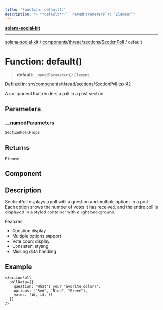 ```yaml
---
title: "Function: default()"
description: "> **default**(`__namedParameters`): `Element`"
---
```


[**solana-social-kit**](../../../../../README.mdx)

***

[solana-social-kit](../../../../../README.mdx) / [components/thread/sections/SectionPoll](../README.mdx) / default

# Function: default()

> **default**(`__namedParameters`): `Element`

Defined in: [src/components/thread/sections/SectionPoll.tsx:42](https://github.com/SendArcade/solana-social-starter/blob/03568260ca96ed63f77049843c721de1cb011893/src/components/thread/sections/SectionPoll.tsx#L42)

A component that renders a poll in a post section

## Parameters

### \_\_namedParameters

`SectionPollProps`

## Returns

`Element`

## Component

## Description

SectionPoll displays a poll with a question and multiple options in a post.
Each option shows the number of votes it has received, and the entire poll
is displayed in a styled container with a light background.

Features:
- Question display
- Multiple options support
- Vote count display
- Consistent styling
- Missing data handling

## Example

```tsx
<SectionPoll
  pollData={{
    question: "What's your favorite color?",
    options: ["Red", "Blue", "Green"],
    votes: [10, 15, 8]
  }}
/>
```
